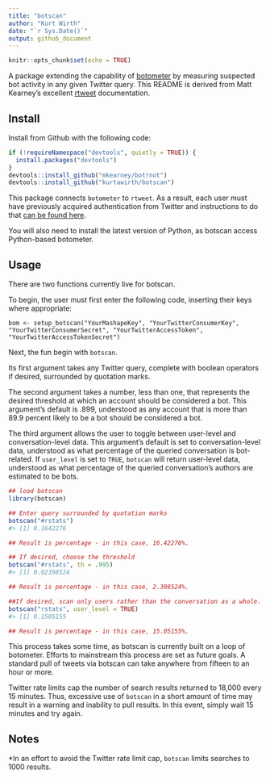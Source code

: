```yaml
---
title: "botscan"
author: "Kurt Wirth"
date: "`r Sys.Date()`"
output: github_document
---
```


```r
knitr::opts_chunk$set(echo = TRUE)
```
A package extending the capability of [botometer](https://github.com/IUNetSci/botometer-python) by measuring suspected bot activity in any 
given Twitter query. This README is derived from Matt Kearney's excellent [rtweet]((https://github.com/mkearney/rtweet)) documentation.

## Install

Install from Github with the following code:

```r
if (!requireNamespace("devtools", quietly = TRUE)) {
  install.packages("devtools")
}
devtools::install_github("mkearney/botrnot")
devtools::install_github("kurtawirth/botscan")
```

This package connects <code>botometer</code> to <code>rtweet</code>. As a result, each user must have 
previously acquired authentication from Twitter and instructions to do that 
[can be found here](http://rtweet.info/articles/auth.html).

You will also need to install the latest version of Python, as botscan access Python-based botometer.

## Usage

There are two functions currently live for botscan. 

To begin, the user must first enter the following code, inserting their keys where appropriate:

```setup
bom <- setup_botscan("YourMashapeKey", "YourTwitterConsumerKey", "YourTwitterConsumerSecret", "YourTwitterAccessToken", "YourTwitterAccessTokenSecret")
```

Next, the fun begin with ```botscan```.

Its first argument takes any Twitter query, complete with boolean operators if
desired, surrounded by quotation marks.

The second argument takes a number, less than one, that represents the desired 
threshold at which an account should be considered a bot. This argument's 
default is .899, understood as any account that is more than 89.9 percent 
likely to be a bot should be considered a bot.

The third argument allows the user to toggle between user-level and
conversation-level data. This argument's default is set to conversation-level
data, understood as what percentage of the queried conversation is bot-related.
If <code>user_level</code> is set to <code>TRUE</code>, <code>botscan</code> 
will return user-level data, understood as what percentage of the queried 
conversation's authors are estimated to be bots.

```r
## load botscan
library(botscan)

## Enter query surrounded by quotation marks
botscan("#rstats")
#> [1] 0.1642276

## Result is percentage - in this case, 16.42276%.

## If desired, choose the threshold
botscan("#rstats", th = .995)
#> [1] 0.02398524

## Result is percentage - in this case, 2.398524%.

##If desired, scan only users rather than the conversation as a whole.
botscan("rstats", user_level = TRUE)
#> [1] 0.1505155

## Result is percentage - in this case, 15.05155%.
```

This process takes some time, as botscan is currently built on a loop of botometer. 
Efforts to mainstream this process are set as future goals. A standard pull of
tweets via botscan can take anywhere from fifteen to an hour or more.

Twitter rate limits cap the number of search results returned to 18,000 every 
15 minutes. Thus, excessive use of <code>botscan</code> in a short amount of 
time may result in a warning and inability to pull results. In this event, 
simply wait 15 minutes and try again.

## Notes

*In an effort to avoid the Twitter rate limit cap, <code>botscan</code> limits 
searches to 1000 results.
